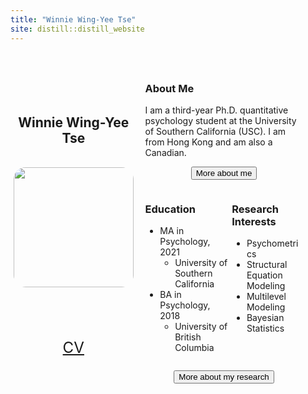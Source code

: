 ```yaml
---
title: "Winnie Wing-Yee Tse"
site: distill::distill_website
---
```

<div class="profile">
  <h2> Winnie Wing-Yee Tse </h2>
  <br>
  <img src="img/wwytse.jpg">
  <br>
  <br>
  <a href="https://github.com/winniewytse"><i id="github" class="fab fa-github"></i></a>
  <a href="https://www.linkedin.com/in/winniewytse/"><i id="linkedin" class="fab fa-linkedin"></i></a>
  <a href="https://orcid.org/0000-0001-5175-6754"><i id="orcid" class="fab fa-orcid"></i></a>
  <a href="wingyeet@usc.edu"><i id="email" class="fas fa-envelope"></i></a>
  <br>
  <br>
  <p style="text-align: center; font-size: 11px; "><a href="cv/winniewytse_cv.pdf">CV</a></p>
</div>


<div class="intro">

  <!-- <h3> Hello there, welcome to my personal website! </h3>  -->
  
  <!-- I hope you enjoy reading about me and my research :)  -->
  
  <h3> About Me </h3>
  
  I am a third-year Ph.D. quantitative psychology student at the University of Southern California (USC). I am from Hong Kong and am also a Canadian. 
  
  <p style="text-align: center;"><a href="about.html"><button type="button">More about me</button></a></p>
  
<div class="bkg-info">
<div id="education">
<h3> Education </h3>
  
* MA in Psychology, 2021
    * University of Southern California
* BA in Psychology, 2018
    * University of British Columbia
</div>

<div id="interest">
<h3> Research Interests </h3>
    
  * Psychometrics
  * Structural Equation Modeling
  * Multilevel Modeling
  * Bayesian Statistics
</div>
</div>

<p style="text-align: center;"><a href="research.html"><button type="button">More about my research</button></a></p>

</div>

<!-- JS -->
<script defer src="assets/fontawesome-free-5.15.4-web/js/all.js"></script>

<!-- CSS custom style -->
<style>

  .profile img {
    width: 20vw;
    border-radius: 10%;
  }
  .profile {
    display: inline-block;
    width: 40%;
    vertical-align: middle;
    text-align: center;
    margin-top: 5%;
  }
  .profile a {
      font-size: 220%;
      padding-right: 1.5%;
      padding-left: 1.5%;
  }
  .profile a:hover{
    position: relative;
    top: 5px;
  }
  
  .d-title {
    display:none;
  }
  d-article {
    display: flex;
    flex-direction: row;
  }
  .intro {
    display: inline-block;
    width: 50%;
    vertical-align: middle;
    margin-top: 5%;
    padding-left: 10px;
    padding-right: 10px;
    border-top-style: none;
  }
  
  .bkg-info {
    display: flex;
    flex-direction: row;
  }
  #education {
    disply: inline-block;
    width: 55%
  }
  #interest {
    disply: inline-block;
    width: 45%
  }

  @media only screen and (max-width: 768px) {
      d-article {
        display: flex;
        flex-direction: column;
      }
      .intro, .profile {
        width: 60%;
        display: block;
        margin-right: auto;
        margin-left: auto;
      }
      .profile img {
        width: 45vw;
      }
      
      .bkg-info {
        display: flex;
        flex-direction: column;
      }
      #interest #education {
        width: 60%;
        display: block;
        margin-right: auto;
        margin-left: auto;
      }
  }

</style>
